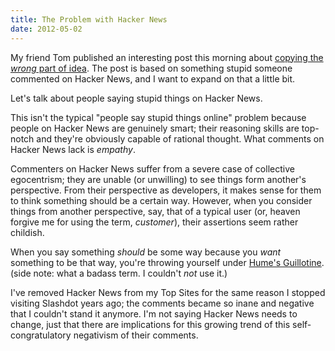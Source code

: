 ```yaml
---
title: The Problem with Hacker News
date: 2012-05-02
---
```



My friend Tom published an interesting post this morning about [copying the _wrong_ part of idea](http://tomcreighton.com/2012/05/cloning-the-ios-ecosystem/). The post is based on something stupid someone commented on Hacker News, and I want to expand on that a little bit.

Let's talk about people saying stupid things on Hacker News. 



This isn't the typical "people say stupid things online" problem because people on Hacker News are genuinely smart; their reasoning skills are top-notch and they're obviously capable of rational thought. What comments on Hacker News lack is _empathy_.

Commenters on Hacker News suffer from a severe case of collective egocentrism; they are unable (or unwilling) to see things form another's perspective. From their perspective as developers, it makes sense for them to think something should be a certain way. However, when you consider things from another perspective, say, that of a typical user (or, heaven forgive me for using the term, _customer_), their assertions seem rather childish.

When you say something _should_ be some way because you _want_ something to be that way, you're throwing yourself under [Hume's Guillotine](http://en.wikipedia.org/wiki/Is%E2%80%93ought_problem). (side note: what a badass term. I couldn't _not_ use it.)

I've removed Hacker News from my Top Sites for the same reason I stopped visiting Slashdot years ago; the comments became so inane and negative that I couldn't stand it anymore. I'm not saying Hacker News needs to change, just that there are implications for this growing trend of this self-congratulatory negativism of their comments.


  